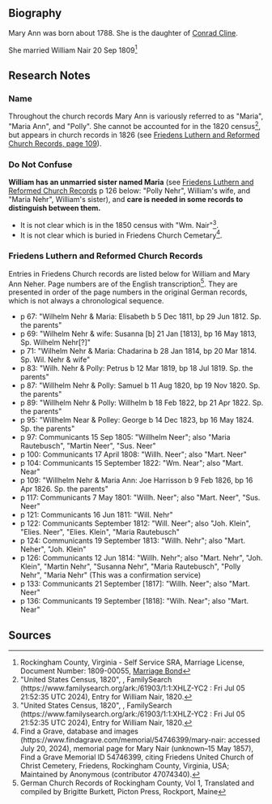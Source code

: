 == Biography ==

Mary Ann was born about 1788. She is the daughter of [[Cline-6479|Conrad Cline]].

She married William Nair 20 Sep 1809<ref>Rockingham County, Virginia - Self Service SRA, Marriage License, Document Number: 1809-00055, [https://rockinghamcountyva-web.tylerhost.net/web/document/DOCCACS-2747165?search=DOCSEARCH133S8 Marriage Bond]</ref>

== Research Notes ==

=== Name ===
Throughout the church records Mary Ann is variously referred to as "Maria", "Maria Ann", and "Polly". She cannot be accounted for in the 1820 census<ref>"United States Census, 1820", , FamilySearch (https://www.familysearch.org/ark:/61903/1:1:XHLZ-YC2 : Fri Jul 05 21:52:35 UTC 2024), Entry for William Nair, 1820.</ref>, but appears in church records in 1826 (see [[#Friedens_Luthern_and_Reformed_Church_Records|Friedens Luthern and Reformed Church Records, page 109]]).

=== Do Not Confuse ===
'''William has an unmarried sister named Maria''' (see [[#Friedens_Luthern_and_Reformed_Church_Records|Friedens Luthern and Reformed Church Records]] p 126 below: "Polly Nehr", William's wife, and "Maria Nehr", William's sister), and '''care is needed in some records to distinguish between them.'''
* It is not clear which is in the 1850 census with "Wm. Nair"<ref>"United States Census, 1820", , FamilySearch (https://www.familysearch.org/ark:/61903/1:1:XHLZ-YC2 : Fri Jul 05 21:52:35 UTC 2024), Entry for William Nair, 1820.</ref>.
* It is not clear which is buried in Friedens Church Cemetary<ref>Find a Grave, database and images (https://www.findagrave.com/memorial/54746399/mary-nair: accessed July 20, 2024), memorial page for Mary Nair (unknown–15 May 1857), Find a Grave Memorial ID 54746399, citing Friedens United Church of Christ Cemetery, Friedens, Rockingham County, Virginia, USA; Maintained by Anonymous (contributor 47074340).</ref>.

=== Friedens Luthern and Reformed Church Records ===
Entries in Friedens Church records are listed below for William and Mary Ann Neher.  Page numbers are of the English transcription<ref>German Church Records of Rockingham County, Vol 1, Translated and compiled by Brigitte Burkett, Picton Press, Rockport, Maine</ref>.  They are presented in order of the page numbers in the original German records, which is not always a chronological sequence.
* p 67: "Wilhelm Nehr & Maria:  Elisabeth b 5 Dec 1811, bp 29 Jun 1812. Sp. the parents"
* p 69: "Wilhelm Nehr & wife:  Susanna [b] 21 Jan [1813], bp 16 May 1813, Sp. Wilhelm Nehr[?]"
* p 71: "Wilhelm Nehr & Maria:  Chadarina b 28 Jan 1814, bp 20 Mar 1814. Sp. Wil. Nehr & wife"
* p 83: "Wilh. Nehr & Polly:  Petrus b 12 Mar 1819, bp 18 Jul 1819. Sp. the parents"
* p 87: "Willhelm Nehr & Polly:  Samuel b 11 Aug 1820, bp 19 Nov 1820.  Sp. the parents"
* p 89: "Willhelm Nehr & Polly:  Willhelm b 18 Feb 1822, bp 21 Apr 1822.  Sp. the parents"
* p 95: "Willhelm Near & Polley:  George b 14 Dec 1823, bp 16 May 1824.  Sp. the parents"
* p 97: Communicants 15 Sep 1805:  "Willhelm Neer"; also "Maria Rautebusch", "Martin Neer", "Sus. Neer"
* p 100: Communicants 17 April 1808:  "Willh. Neer"; also "Mart. Neer"
* p 104: Communicants 15 September 1822:  "Wm. Near"; also "Mart. Near"
* p 109: "Willhelm Nehr & Maria Ann:  Joe Harrisson b 9 Feb 1826, bp 16 Apr 1826.  Sp. the parents"
* p 117: Communicants 7 May 1801:  "Willh. Neer"; also "Mart. Neer", "Sus. Neer" 
* p 121: Communicants 16 Jun 1811:  "Will. Nehr"
* p 122: Communicants September 1812:  "Will. Neer"; also "Joh. Klein", "Elies. Neer", "Elies. Klein", "Maria Rautebusch"
* p 124: Communicants 19 September 1813:  "Willh. Nehr"; also "Mart. Neher", "Joh. Klein"
* p 126: Communicants 12 Jun 1814: "Willh. Nehr"; also "Mart. Nehr", "Joh. Klein", "Martin Nehr", "Susanna Nehr", "Maria Rautebusch", "Polly Nehr", "Maria Nehr" (This was a confirmation service)
* p 133: Communicants 21 September [1817]:  "Willh. Neer"; also "Mart. Neer"
* p 136: Communicants 19 September [1818]:  "Wilh. Near"; also "Mart. Near"
 
== Sources ==
<references />
